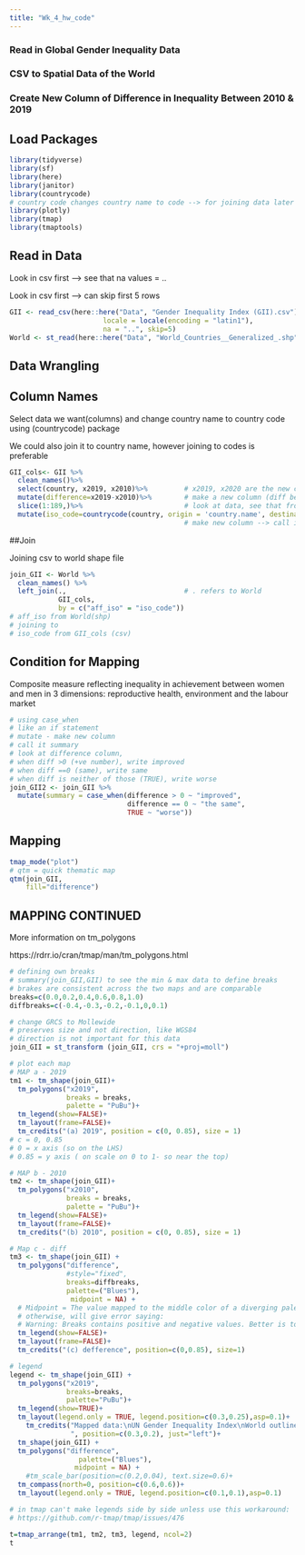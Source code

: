 ```yaml
---
title: "Wk_4_hw_code"
---
```


### Read in Global Gender Inequality Data
### CSV to Spatial Data of the World
### Create New Column of Difference in Inequality Between 2010 & 2019

## Load Packages

```r
library(tidyverse)
library(sf)
library(here)
library(janitor)
library(countrycode)
# country code changes country name to code --> for joining data later
library(plotly)
library(tmap)
library(tmaptools)
```

## Read in Data

Look in csv first --> see that na values = ..

Look in csv first --> can skip first 5 rows

```r
GII <- read_csv(here::here("Data", "Gender Inequality Index (GII).csv"),
                       locale = locale(encoding = "latin1"),
                       na = "..", skip=5)
World <- st_read(here::here("Data", "World_Countries__Generalized_.shp"))
```

## Data Wrangling
## Column Names

Select data we want(columns) and change country name to country code using (countrycode) package

We could also join it to country name, however joining to codes is preferable

```r
GII_cols<- GII %>%
  clean_names()%>%
  select(country, x2019, x2010)%>%         # x2019, x2020 are the new column names(output from clean_names())
  mutate(difference=x2019-x2010)%>%        # make a new column (diff between 2019 and 2010 columns)
  slice(1:189,)%>%                         # look at data, see that from row 190 onward, there are aggregation data( areas, not countries) --> slice rows from 1 to 189. blank after comma means for all columns
  mutate(iso_code=countrycode(country, origin = 'country.name', destination = 'iso2c'))    # make new column, change name to country code. 'country' = column to look in and change to code
                                           # make new column --> call it iso_code
```

##Join

Joining csv to world shape file

```r
join_GII <- World %>% 
  clean_names() %>% 
  left_join(.,                             # . refers to World
            GII_cols,
            by = c("aff_iso" = "iso_code"))  
# aff_iso from World(shp) 
# joining to
# iso_code from GII_cols (csv)
```

## Condition for Mapping

Composite measure reflecting inequality in achievement between women and men in 3 dimensions:
reproductive health, environment and the labour market
```r
# using case_when
# like an if statement
# mutate - make new column
# call it summary
# look at difference column, 
# when diff >0 (+ve number), write improved
# when diff ==0 (same), write same
# when diff is neither of those (TRUE), write worse
join_GII2 <- join_GII %>% 
  mutate(summary = case_when(difference > 0 ~ "improved",
                             difference == 0 ~ "the same",
                             TRUE ~ "worse"))

```

## Mapping

```r

tmap_mode("plot")
# qtm = quick thematic map
qtm(join_GII,
    fill="difference")
```

## MAPPING CONTINUED

More information on tm_polygons

https://rdrr.io/cran/tmap/man/tm_polygons.html

```r

# defining own breaks
# summary(join_GII,GII) to see the min & max data to define breaks
# brakes are consistent across the two maps and are comparable
breaks=c(0.0,0.2,0.4,0.6,0.8,1.0)
diffbreaks=c(-0.4,-0.3,-0.2,-0.1,0,0.1)

# change GRCS to Mollewide
# preserves size and not direction, like WGS84
# direction is not important for this data
join_GII = st_transform (join_GII, crs = "+proj=moll")

# plot each map
# MAP a - 2019
tm1 <- tm_shape(join_GII)+
  tm_polygons("x2019",
              breaks = breaks,
              palette = "PuBu")+
  tm_legend(show=FALSE)+
  tm_layout(frame=FALSE)+
  tm_credits("(a) 2019", position = c(0, 0.85), size = 1)
# c = 0, 0.85
# 0 = x axis (so on the LHS)
# 0.85 = y axis ( on scale on 0 to 1- so near the top)

# MAP b - 2010
tm2 <- tm_shape(join_GII)+
  tm_polygons("x2010",
              breaks = breaks,
              palette = "PuBu")+
  tm_legend(show=FALSE)+
  tm_layout(frame=FALSE)+
  tm_credits("(b) 2010", position = c(0, 0.85), size = 1)

# Map c - diff
tm3 <- tm_shape(join_GII) + 
  tm_polygons("difference",
              #style="fixed",
              breaks=diffbreaks,
              palette=("Blues"),
               midpoint = NA) +  
  # Midpoint = The value mapped to the middle color of a diverging palette.
  # otherwise, will give error saying:
  # Warning: Breaks contains positive and negative values. Better is to use diverging scale instead, or set auto.palette.mapping to FALSE.
  tm_legend(show=FALSE)+
  tm_layout(frame=FALSE)+
  tm_credits("(c) defference", position=c(0,0.85), size=1)

# legend
legend <- tm_shape(join_GII) + 
  tm_polygons("x2019", 
              breaks=breaks,
              palette="PuBu")+
  tm_legend(show=TRUE)+
  tm_layout(legend.only = TRUE, legend.position=c(0.3,0.25),asp=0.1)+
    tm_credits("Mapped data:\nUN Gender Inequality Index\nWorld outline:\nArcGIS Hub 
               ", position=c(0.3,0.2), just="left")+
  tm_shape(join_GII) +
  tm_polygons("difference",
                 palette=("Blues"),
                midpoint = NA) +
    #tm_scale_bar(position=c(0.2,0.04), text.size=0.6)+
  tm_compass(north=0, position=c(0.6,0.6))+
  tm_layout(legend.only = TRUE, legend.position=c(0.1,0.1),asp=0.1)

# in tmap can't make legends side by side unless use this workaround: 
# https://github.com/r-tmap/tmap/issues/476 

t=tmap_arrange(tm1, tm2, tm3, legend, ncol=2)
t

```

